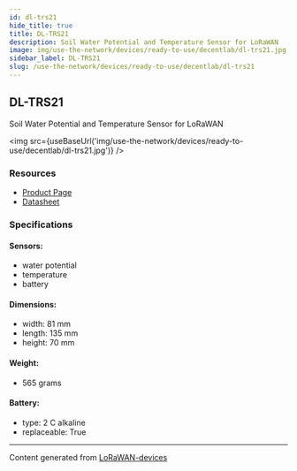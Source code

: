 ```yaml
---
id: dl-trs21
hide_title: true
title: DL-TRS21
description: Soil Water Potential and Temperature Sensor for LoRaWAN
image: img/use-the-network/devices/ready-to-use/decentlab/dl-trs21.jpg
sidebar_label: DL-TRS21
slug: /use-the-network/devices/ready-to-use/decentlab/dl-trs21
---
```



## DL-TRS21

Soil Water Potential and Temperature Sensor for LoRaWAN

<img src={useBaseUrl('img/use-the-network/devices/ready-to-use/decentlab/dl-trs21.jpg')} />

### Resources

- [Product Page](https://www.decentlab.com/products/soil-water-potential-and-temperature-sensor-for-lorawan)
- [Datasheet](https://cdn.decentlab.com/download/datasheets/Decentlab-DL-TRS21-datasheet.pdf)

### Specifications

#### Sensors:

- water potential
- temperature
- battery

#### Dimensions:

- width: 81 mm
- length: 135 mm
- height: 70 mm

#### Weight:

- 565 grams

#### Battery:

- type: 2 C alkaline
- replaceable: True

---

Content generated from [LoRaWAN-devices](https://github.com/TheThingsNetwork/lorawan-devices)
